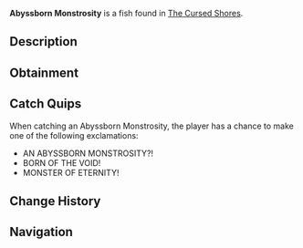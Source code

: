 {{FishInfobox
|image          = Abyssborn Monstrosity.png
|rarity         = Secret
|sea            = Second Sea
|location       = [[The Cursed Shores]]
|sublocation    = 
|sources        = Fishing Rod
|radar_location = 
|prog_speed     = -97
|xp             = 15000
|weather        = Rain
|time           = Night
|season         = Winter
|bait           = Luminous Larva
|base_weight    = 5760
|base_value     = 25000
|weight_range   = 3360
|base_chance    = 1
|base_resil     = 1
}}
'''Abyssborn Monstrosity''' is a {{Rarity|Secret}} fish found in [[The Cursed Shores]].

== Description ==
{{Description|A colossal terror birthed from the abyss’s cruel heart.|Bestiary Entry}}

== Obtainment ==
{{Description|It rises where the void claims all.|Bestiary Hint}}
{{Fish Availability|
The Cursed Shores
|top_rods      = 
Challenger's Rod\602.56\3669.96;
Tempest Rod\557.08\3430.36;
Summit Rod\479.73\2699.02;
Seraphic Rod\111.83\700.76;
Abyssal Specter Rod\94.49\549.81;
Free Spirit Rod\-5.08\-24.08;
Destiny Rod\-5.56\-24.75;
Heaven's Rod\-3.65\-16.23;
Precision Rod\-10.92\-48.58;
Shamrock Rod\-7.15\-31.78;
Sunken Rod\-6.42\-28.56;
Ethereal Prism Rod\-1.71\-7.63;
Rod Of The Forgotten Fang\-3.43\-15.26;
No-Life Rod\-3.88\-17.26;
Depthseeker Rod\-4.81\-21.41;
Rod Of The Exalted One\-5.98\-26.59;
Avalanche Rod\-7.15\-31.78;
Rod Of The Depths\-7.15\-31.78;
Steady Rod\-7.67\-34.12;
Volcanic Rod\-7.92\-35.24;
Blazebringer Rod\-8.06\-35.83;
Zeus Rod\-8.88\-39.5;
Trident Rod\-9.59\-42.65
|recommended   = Free Spirit Rod
}}

== Catch Quips ==
When catching an Abyssborn Monstrosity, the player has a chance to make one of the following exclamations:
* AN ABYSSBORN MONSTROSITY?!
* BORN OF THE VOID!
* MONSTER OF ETERNITY!

== Change History ==
{{Change History|{{subst:Current Version}}}}

== Navigation ==
{{Fish Navbox|The Cursed Shores}}